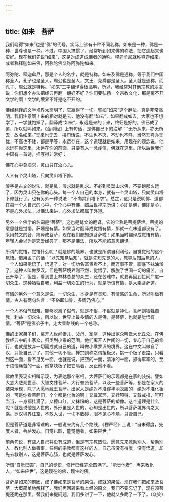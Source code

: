 ```yaml
---
---
---
```

title: 如来　菩萨
---




我们晓得“如来”也是“佛”的代号，实际上佛有十种不同名称，如来是一种，佛是一种，世尊也是一种。不过，中国人搞惯了，经常听到如来佛的称法，把它连起来也蛮好。现在我们先说“如来”，这是对成道成佛者的通称。释迦牟尼就称释迦如来，或者称释迦如来佛，阿弥陀佛又称阿弥陀如来。

阿弥陀、释迦牟尼，那是个人的名字，就是特称。如来及佛是通称，等于我们中国称圣人，孔子也是圣人，周公也是圣人，文王、尧舜都是圣人。圣人就是通称，而孔子、周公就是特称。“如来”二字翻译得很高明，所以，我经常对其他宗教的朋友说：你们想个办法把经典再翻一翻好不好？你们要弘扬一个宗教文化，那是离不开文学的啊！文学的境界不好是吃不开的。

佛经翻译的文学境界太高明了，它赢得了一切。譬如“如来”这个翻法，真是非常高明。我们注意啊！来的相对就是去，他没有翻“如去”，如果翻成如去，大家也不想学了，一学就跑掉了。翻译成“如来”，永远是来的；来，终归是好的。佛已成了道，所以就叫如来。《金刚经》上有句话，是佛自己下的注解：“无所从来，亦无所去，故名如来。”无来也无去，换句话说，不生也不灭，不动也不静，当然无喜亦无忧，不高也不矮，都是平等，永远存在，这个道理就是如来。用现在的观念说，他永远在你这里，永远在你的前面，只要有人一念虔信，佛就在这里。所以后世我们中国有一首诗，描写得非常好：

佛在心中莫浪求，灵山只在汝心头。

人人有个灵山塔，只向灵山塔下修。

浪字是古文的说法，就是乱，浪求就是乱求。不必到灵鹫山求佛，不要跑那么远了，因为灵山只在你的心头。每一个人自己的本身，就有一个灵山塔，只向灵山塔下修就行了。也有另外一种说法：“不向灵山塔下求”。总之，这只是说明佛、道都在每一个人自己的心中，个个心中有佛，照后世禅宗所讲：心即是佛，佛即是心，不是心外求法。以佛法来讲，心外求法都属于外道。

另外一个佛学的名词是“菩萨”，这也是梵文的翻译，它的全称是菩提萨埵。菩提的意思就是觉悟，萨埵是有情。如果当时翻译成觉悟有情，那就一点味道都没有了。采用梵文的音，简译成菩萨，现在我们都知道菩萨啦！如果当时翻译成觉悟有情，年轻人会以为是恋爱经典了，那不是佛法，所以不能照意思翻译。

所谓的觉悟，觉悟什么呢？就是佛的境界，也就是所谓自利利他，自觉觉他的这个觉悟。借用孟子的话：“以先知觉后知”，就是先知先觉的人，教导后知后觉的人。一个人如果觉悟了，悟道了，对一切功名富贵看不上，而万事不管，脚底下抹油溜了，这种人叫做罗汉。但是菩萨境界则不然，觉悟了，解脱了世间一切的痛苦，自己升华了，但是，看到世上林林总总的众生，还在苦难中，就要再回到世间广度一切众生。这种牺牲自我，利益一切众生的行为，就是所谓有情，是大乘菩萨道。

有情的另外一个意义是说，一切众生，本身是有灵知，有情感的生命，所以叫做有情。古人有两句名言：“不俗即仙骨，多情乃佛心。”

一个人不俗气很难，能够脱离了俗气，就是不俗，不俗就是神仙。菩萨则牺牲自我，利益一切众生，所以说，世界上最多情的人是佛，是菩萨，也就是觉悟有情。“菩萨”是佛弟子中，走大乘路线的一个总称。

佛的出家弟子们，离开人世间妻儿、父母、家庭，这种出家众叫做大比丘众。在佛教经典中的出家众，归类到小乘的范围，他们离开人世间的一切，专心于自己的修行，也就是放弃一切而成就自己的道，叫做小乘罗汉的境界。这在中文叫做自了汉，只管自己了了，其他一切不管。禅宗则称之谓担板汉，挑一个板子走路，只看到这一面，看不见另一面。也就是说，把空的一面，清净的一面，抓得牢牢的，至于烦恼痛苦的一面，他拿块板子把它隔着，反正他不看。

佛教里表现实相叫示现，为表达那个形相，大菩萨们的示现都是在家的装扮。譬如大慈大悲观世音、大智文殊菩萨、大行普贤菩萨，以及一些菩萨等，都是在家人的装束示现，除了大愿地藏王菩萨。出家人是绝对不准穿华丽衣服的，绝对不准化妆的，可是你看菩萨们，个个都是化妆的啊！又戴耳环，又挂项链，又戴戒指，叮叮当当，一身都挂满了，又擦口红，又抹粉的，这是菩萨的塑像。这个道理是什么呢？就是说他是入世的，外形虽是入世的，心却是出世的，所以菩萨境界谓之大乘。罗汉境界住空，不敢入世，一切不敢碰，眼不见心不烦，只管自己。

但是菩萨道是非常难的，一般说来约有几个路线，《楞严经》上说：“自未得度，先度人者，菩萨发心。自觉已圆，能觉他者，如来应世。”

前两句说，有些人自己并没有成道，但是有宗教热忱，愿意先来救助别人，帮助别人，教化别人做善事。任何的宗教都有这样的人，自己虽没有得度，没有悟道，却先去救别人，这是菩萨心肠，也就是菩萨发心。

所谓“自觉已圆”，自己的觉悟，修行已经完全圆满了。“能觉他者”，再来教化人，“如来应世”，这是现在的佛，现生的佛。

菩萨是如来的前因，成了佛如来是菩萨的果位，成就的果位。现在我们把如来及菩萨，大概简单地解释了，我们再回转来看本经的原文。我们不要忘记了，现在须菩提还跪在那里，替我们来提问题，我们多讲了一下，他就又多跪了一下了。（众笑）